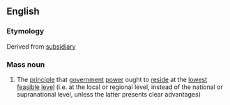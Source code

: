 ==English==

===Etymology===
Derived from [[subsidiary]]

===Mass noun===
{{rfc-header|Mass noun}}
# The [[principle]] that [[government]] [[power]] ought to [[reside]] at the [[lowest]] [[feasible]] [[level]] (i.e. at the local or regional level, instead of the national or supranational level, unless the latter presents clear advantages)